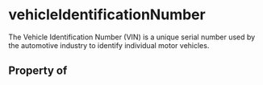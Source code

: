   

# vehicleIdentificationNumber

The Vehicle Identification Number (VIN) is a unique serial number used by the automotive industry to identify individual motor vehicles.

## Property of



